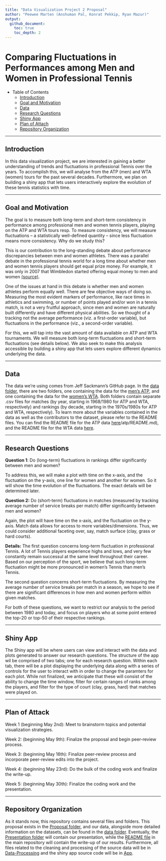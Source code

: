 ```yaml
---
title: "Data Visualization Project 2 Proposal"
author: "Peewee Marten (Anshuman Pal, Konrat Pekkip, Ryan Mazur)"
output: 
  github_document:
    toc: true
    toc_depth: 2
---
```


# Comparing Fluctuations in Performances among Men and Women in Professional Tennis
- Table of Contents
    - [Introduction](#introduction)
    - [Goal and Motivation](#goal-and-motivation)
    - [Data](#data)
    - [Research Questions](#research-questions)
    - [Shiny App](#shiny-app)
    - [Plan of Attach](#plan-of-attack)
    - [Repository Organization](#repository-organization)

---

## Introduction {#introduction}

In this data visualization project, we are interested in gaining a better understanding of trends and fluctuations in professional Tennis
over the years. To accomplish this, we will analyse from the ATP (men) and WTA (women) tours for the past several decades. Furthermore, 
we plan on building a shiny app that lets users interactively explore the evolution of these tennis statistics with time.

---

## Goal and Motivation {#goal-and-motivation}

The goal is to measure both long-term and short-term consistency in performance among professional men and women tennis players, 
playing on the ATP and WTA tours resp. To measure consistency, we will measure fluctuations -- a statistically well-defined 
quantity -- since less fluctuation means more consistency. Why do we study this?  
  
This is our contribution to the long-standing debate about performance discrepancies between men and women athletes. There was a parallel debate
in the professional tennis world for a long time about whether men and women tennis players should get equal prize money. For example, it was only in 2007 that Wimbledon started offering equal money to men and women [(source)](https://www.espn.com/tennis/story/_/id/24599816/us-open-follow-money-how-pay-gap-grand-slam-tennis-closed).  
  
One of the issues at hand in this debate is whether men and women athletes perform equally well. There are few objective ways of doing so. Measuring the most evident markers of performance, like race times in athletics and swimming, or number of points played and/or won in a tennis match, is not a very fruitful approach, since men and women are naturally built differently and have different physical abilities. So we thought of a tracking not the average performance (viz. a first-order variable), but fluctuations in the performance (viz., a second-order variable).
  
  
For this, we will tap into the vast amount of data available on ATP and WTA tournaments. We will measure both long-term fluctuations and short-term fluctuations (see details below). We also seek to make this analysis accessible by building a shiny app that lets users explore different dynamics underlying the data.

---

## Data {#data}

The data we’re using comes from Jeff Sackmann’s GitHub page. In the
[data folder](../data), there are two folders, one containing the data for
the [men’s ATP](../data/atp), and one containing the data for the [women’s
WTA](data/wta). Both folders contain separate .csv files for matches (by
year, starting in 1968/1980 for ATP and WTA, respectively) and rankings
(by decade, starting in the 1970s/1980s for ATP and WTA, respectively).
To learn more about the variables contained in the data as well as the
contributors to the dataset, please refer to the README files. You can
find the README file for the ATP data [here](../data)/atp/README.md), and
the README file for the WTA data [here](../data/wta/README.md).

---

## Research Questions {#research-questions}

**Question 1**: Do (long-term) fluctuations in rankings differ significantly between men and women?

To address this, we will make a plot with time on the x-axis, and the fluctuation on the y-axis, one line for women and another for women. So it will show the time evolution of the fluctuations. The exact details will be determined later.

**Question 2:** Do (short-term) fluctuations in matches (measured by tracking average number of service breaks per match) differ significantly between men and women?

Again, the plot will have time on the x-axis, and the fluctuation on the y-axis. Match data allows for access to more variables/dimensions. Thus, we could consider additional faceting over, say, match surface (clay, grass or hard courts).

**Details:**
The first question concerns long-term fluctuation in professional
Tennis. A lot of Tennis players experience highs and lows, and very few
constantly remain successul at the same level throughout their career.
Based on our perception of the sport, we believe that such long-term
fluctuation might be more pronounced in women’s Tennis than men’s
Tennis.

The second question concerns short-term fluctuations. By measuring the
average number of service breaks per match in a season, we hope to see
if there are significant differences in how men and women perform within
given matches.

For both of these questions, we want to restrict our analysis to the period between 1980 and today, and focus on players who at some point
entered the top-20 or top-50 of their respective rankings.

---

## Shiny App {#shiny-app}

The Shiny app will be where users can view and interact with the data and plots generated to answer our research questions.  The structure of the app wil be comprised of two tabs; one for each research question.  Within each tab, there will be a plot displaying the underlying data along with a series of controls for the user to interact with in order to change the paramters for each plot.  While not finalized, we anticipate that these will consist of the ability to change the time window, filter for certain ranges of ranks among the players, and filter for the type of court (clay, grass, hard) that matches were played on.

---

## Plan of Attack {#plan-of-attack}

Week 1 (beginning May 2nd): Meet to brainstorm topics and potential
visualization strategies.

Week 2: (beginning May 9th): Finalize the proposal and begin peer-review
process.

Week 3: (beginning May 16th): Finalize peer-review process and
incorporate peer-review edits into the project.

Week 4: (beginning May 23rd): Do the bulk of the coding work and
finalize the write-up.

Week 5: (beginning May 30th): Finalize the coding work and the
presentation.

---

## Repository Organization {#repository-organization}

As it stands now, this repository contains several files and folders.
This proposal exists in the [Proposal folder](.), and our data,
alongside more detailed information on the datasets, can be found in the
[data folder](../data). Eventually, the [Presentation folder](../Presentation)
will contain our presentation, while the [README file](../README.md) in the
main repository will contain the write-up of our results. Furthermore,
all files related to the cleaning and processing of the source data will
be in [Data-Processing](../Data-Processing) and the shiny app source code
will be in [App](../App).